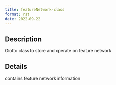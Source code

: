 ```yaml
--- 
title: featureNetwork-class 
format: rst 
date: 2022-09-22 
--- 
```


## Description

Giotto class to store and operate on feature network


## Details

contains feature network information


